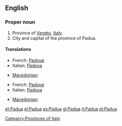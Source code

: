 ==English==

===Proper noun===
{{en-proper noun}}

# Province of [[Veneto]], [[Italy]].
# City and capital of the province of Padua.

====Translations====
{{trans-top|province}}
* French: [[Padoue]]
* Italian: [[Padova]]
{{trans-mid}}
* [[Macedonian]]: {{t|mk|Падова|f|tr=Padóva|sc=Cyrl}}
{{trans-bottom}}

{{trans-top|city}}
* French: [[Padoue]]
* Italian: [[Padova]] {{f}}
{{trans-mid}}
* [[Macedonian]]: {{t|mk|Падова|f|tr=Padóva|sc=Cyrl}}
{{trans-bottom}}

[[Category:Provinces of Italy]]

[[et:Padua]]
[[el:Padua]]
[[es:Padua]]
[[gl:Padua]]
[[it:Padua]]
[[pl:Padua]]